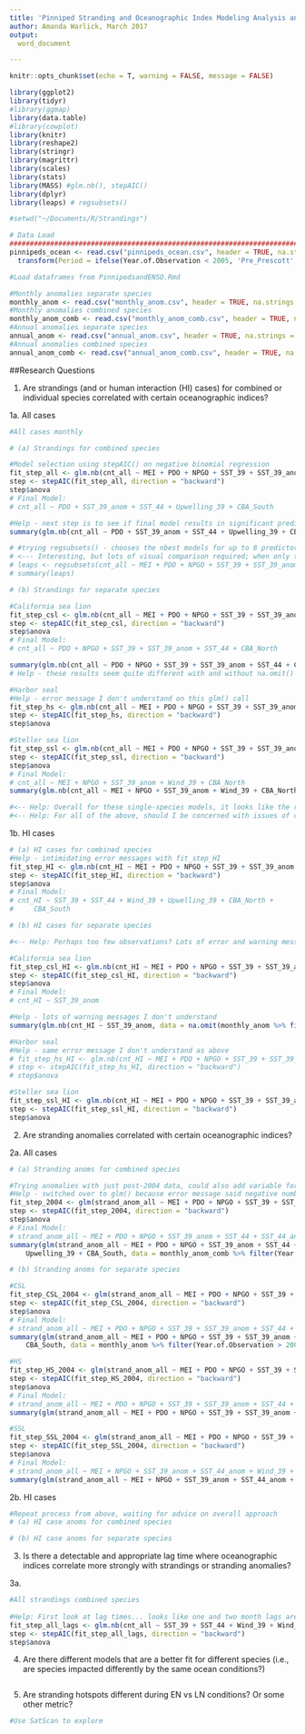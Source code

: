 ```yaml
---
title: 'Pinniped Stranding and Oceanographic Index Modeling Analysis and Research Questions'
author: Amanda Warlick, March 2017
output:
  word_document

---
```


```r
knitr::opts_chunk$set(echo = T, warning = FALSE, message = FALSE)
```
 

```r
library(ggplot2)
library(tidyr)
#library(ggmap)
library(data.table)
#library(cowplot)
library(knitr)
library(reshape2)
library(stringr)
library(magrittr)
library(scales)
library(stats) 
library(MASS) #glm.nb(), stepAIC()
library(dplyr)
library(leaps) # regsubsets() 

#setwd("~/Documents/R/Strandings")

# Data Load 
###############################################################################
pinnipeds_ocean <- read.csv("pinnipeds_ocean.csv", header = TRUE, na.strings = "NA", stringsAsFactors = FALSE) %>%
  transform(Period = ifelse(Year.of.Observation < 2005, 'Pre_Prescott', 'Post_Prescott'))

#Load dataframes from PinnipedsandENSO.Rmd

#Monthly anomalies separate species
monthly_anom <- read.csv("monthly_anom.csv", header = TRUE, na.strings = "NA", stringsAsFactors = FALSE)
#Monthly anomalies combined species
monthly_anom_comb <- read.csv("monthly_anom_comb.csv", header = TRUE, na.strings = "NA", stringsAsFactors = FALSE)
#Annual anomalies separate species
annual_anom <- read.csv("annual_anom.csv", header = TRUE, na.strings = "NA", stringsAsFactors = FALSE)
#Annual anomalies combined species
annual_anom_comb <- read.csv("annual_anom_comb.csv", header = TRUE, na.strings = "NA", stringsAsFactors = FALSE)
```

##Research Questions

1. Are strandings (and or human interaction (HI) cases) for combined or individual species correlated with certain oceanographic indices?

1a. All cases
```r

#All cases monthly

# (a) Strandings for combined species 

#Model selection using stepAIC() on negative binomial regression
fit_step_all <- glm.nb(cnt_all ~ MEI + PDO + NPGO + SST_39 + SST_39_anom + SST_44 + SST_44_anom + Wind_39 + Wind_44 + Upwelling_39 + Upwelling_45 + CBA_North + CBA_South, data = na.omit(monthly_anom_comb))
step <- stepAIC(fit_step_all, direction = "backward")
step$anova
# Final Model:
# cnt_all ~ PDO + SST_39_anom + SST_44 + Upwelling_39 + CBA_South

#Help - next step is to see if final model results in significant predictors?
summary(glm.nb(cnt_all ~ PDO + SST_39_anom + SST_44 + Upwelling_39 + CBA_South, data = na.omit(monthly_anom_comb)))

# #trying regsubsets() - chooses the nbest models for up to 8 predictors
# <--- Interesting, but lots of visual comparison required; when only two predictors, looks like SST and Wind are consistently important
# leaps <- regsubsets(cnt_all ~ MEI + PDO + NPGO + SST_39 + SST_39_anom + SST_44 + SST_44_anom + Wind_39 + Wind_44 + Upwelling_39 + Upwelling_45 + CBA_North + CBA_South, data = monthly_anom_comb, nbest = 3)
# summary(leaps) 

# (b) Strandings for separate species

#California sea lion
fit_step_csl <- glm.nb(cnt_all ~ MEI + PDO + NPGO + SST_39 + SST_39_anom + SST_44 + SST_44_anom + Wind_39 + Wind_44 + Upwelling_39 + Upwelling_45 + CBA_North + CBA_South, data = na.omit(monthly_anom %>% filter(Pinniped.Common.Name == 'California sea lion')))
step <- stepAIC(fit_step_csl, direction = "backward")
step$anova
# Final Model:
# cnt_all ~ PDO + NPGO + SST_39 + SST_39_anom + SST_44 + CBA_North

summary(glm.nb(cnt_all ~ PDO + NPGO + SST_39 + SST_39_anom + SST_44 + CBA_North, data = na.omit(monthly_anom %>% filter(Pinniped.Common.Name == 'California sea lion'))))
# Help - these results seem quite different with and without na.omit() for the data. What's happeneing there?

#Harbor seal
#Help - error message I don't understand on this glm() call
fit_step_hs <- glm.nb(cnt_all ~ MEI + PDO + NPGO + SST_39 + SST_39_anom + SST_44 + SST_44_anom + Wind_39 + Wind_44 + Upwelling_39 + Upwelling_45 + CBA_North + CBA_South, data = na.omit(monthly_anom %>% filter(Pinniped.Common.Name == 'Harbor seal')))
step <- stepAIC(fit_step_hs, direction = "backward")
step$anova

#Steller sea lion
fit_step_ssl <- glm.nb(cnt_all ~ MEI + PDO + NPGO + SST_39 + SST_39_anom + SST_44 + SST_44_anom + Wind_39 + Wind_44 + Upwelling_39 + Upwelling_45 + CBA_North + CBA_South, data = na.omit(monthly_anom %>% filter(Pinniped.Common.Name == 'Steller sea lion')))
step <- stepAIC(fit_step_ssl, direction = "backward")
step$anova
# Final Model:
# cnt_all ~ MEI + NPGO + SST_39_anom + Wind_39 + CBA_North
summary(glm.nb(cnt_all ~ MEI + NPGO + SST_39_anom + Wind_39 + CBA_North, data = na.omit(monthly_anom %>% filter(Pinniped.Common.Name == 'Steller sea lion'))))

#<-- Help: Overall for these single-species models, it looks like the recommended best-fit models are different from each other, but by how much or whether it is meaningful is unclear to me
#<-- Help: For all of the above, should I be concerned with issues of colinearity/covariance for some of the oceanographic variables?

```

1b. HI cases
```r

# (a) HI cases for combined species 
#Help - intimidating error messages with fit_step_HI
fit_step_HI <- glm.nb(cnt_HI ~ MEI + PDO + NPGO + SST_39 + SST_39_anom + SST_44 + SST_44_anom + Wind_39 + Wind_44 + Upwelling_39 + Upwelling_45 + CBA_North + CBA_South, data = na.omit(monthly_anom_comb))
step <- stepAIC(fit_step_HI, direction = "backward")
step$anova
# Final Model:
# cnt_HI ~ SST_39 + SST_44 + Wind_39 + Upwelling_39 + CBA_North + 
#     CBA_South

# (b) HI cases for separate species

#<-- Help: Perhaps too few observations? Lots of error and warning messages. Zero-inflated?

#California sea lion
fit_step_csl_HI <- glm.nb(cnt_HI ~ MEI + PDO + NPGO + SST_39 + SST_39_anom + SST_44 + SST_44_anom + Wind_39 + Wind_44 + Upwelling_39 + Upwelling_45 + CBA_North + CBA_South, data = na.omit(monthly_anom %>% filter(Pinniped.Common.Name == 'California sea lion')))
step <- stepAIC(fit_step_csl_HI, direction = "backward")
step$anova
# Final Model:
# cnt_HI ~ SST_39_anom

#Help - lots of warning messages I don't understand
summary(glm.nb(cnt_HI ~ SST_39_anom, data = na.omit(monthly_anom %>% filter(Pinniped.Common.Name == 'California sea lion'))))

#Harbor seal
#Help - same error message I don't understand as above
# fit_step_hs_HI <- glm.nb(cnt_HI ~ MEI + PDO + NPGO + SST_39 + SST_39_anom + SST_44 + SST_44_anom + Wind_39 + Wind_44 + Upwelling_39 + Upwelling_45 + CBA_North + CBA_South, data = na.omit(monthly_anom %>% filter(Pinniped.Common.Name == 'Harbor seal')))
# step <- stepAIC(fit_step_hs_HI, direction = "backward")
# step$anova

#Steller sea lion
fit_step_ssl_HI <- glm.nb(cnt_HI ~ MEI + PDO + NPGO + SST_39 + SST_39_anom + SST_44 + SST_44_anom + Wind_39 + Wind_44 + Upwelling_39 + Upwelling_45 + CBA_North + CBA_South, data = na.omit(monthly_anom %>% filter(Pinniped.Common.Name == 'Steller sea lion')))
step <- stepAIC(fit_step_ssl_HI, direction = "backward")
step$anova

```

2. Are stranding anomalies correlated with certain oceanographic indices?

2a. All cases
```r

# (a) Stranding anoms for combined species 

#Trying anomalies with just post-2004 data, could also add variable for post2004 to include
#Help - switched over to glm() because error message said negative numbers (the anomalies) aren't allowed with poisson 
fit_step_2004 <- glm(strand_anom_all ~ MEI + PDO + NPGO + SST_39 + SST_39_anom + SST_44 + SST_44_anom + Wind_39 + Wind_44 + Upwelling_39 + Upwelling_45 + CBA_North + CBA_South, data = na.omit(monthly_anom_comb %>% filter(Year.of.Observation > 2004)))
step <- stepAIC(fit_step_2004, direction = "backward")
step$anova
# Final Model:
# strand_anom_all ~ MEI + PDO + NPGO + SST_39_anom + SST_44 + SST_44_anom + Upwelling_39 + CBA_South
summary(glm(strand_anom_all ~ MEI + PDO + NPGO + SST_39_anom + SST_44 + SST_44_anom +
    Upwelling_39 + CBA_South, data = monthly_anom_comb %>% filter(Year.of.Observation > 2004)))

# (b) Stranding anoms for separate species

#CSL
fit_step_CSL_2004 <- glm(strand_anom_all ~ MEI + PDO + NPGO + SST_39 + SST_39_anom + SST_44 + SST_44_anom + Wind_39 + Wind_44 + Upwelling_39 + Upwelling_45 + CBA_North + CBA_South, data = na.omit(monthly_anom %>% filter(Year.of.Observation > 2004 & Pinniped.Common.Name == 'California sea lion')))
step <- stepAIC(fit_step_CSL_2004, direction = "backward")
step$anova
# Final Model:
# strand_anom_all ~ MEI + PDO + NPGO + SST_39 + SST_39_anom + SST_44 + CBA_South
summary(glm(strand_anom_all ~ MEI + PDO + NPGO + SST_39 + SST_39_anom + SST_44 + 
    CBA_South, data = monthly_anom %>% filter(Year.of.Observation > 2004 & Pinniped.Common.Name == 'California sea lion')))

#HS
fit_step_HS_2004 <- glm(strand_anom_all ~ MEI + PDO + NPGO + SST_39 + SST_39_anom + SST_44 + SST_44_anom + Wind_39 + Wind_44 + Upwelling_39 + Upwelling_45 + CBA_North + CBA_South, data = na.omit(monthly_anom %>% filter(Year.of.Observation > 2004 & Pinniped.Common.Name == 'Harbor seal')))
step <- stepAIC(fit_step_HS_2004, direction = "backward")
step$anova
# Final Model:
# strand_anom_all ~ MEI + PDO + NPGO + SST_39 + SST_39_anom + SST_44 + SST_44_anom + Wind_39 + Wind_44
summary(glm(strand_anom_all ~ MEI + PDO + NPGO + SST_39 + SST_39_anom + SST_44 + SST_44_anom + Wind_39 + Wind_44, data = monthly_anom %>% filter(Year.of.Observation > 2004 & Pinniped.Common.Name == 'Harbor seal')))

#SSL
fit_step_SSL_2004 <- glm(strand_anom_all ~ MEI + PDO + NPGO + SST_39 + SST_39_anom + SST_44 + SST_44_anom + Wind_39 + Wind_44 + Upwelling_39 + Upwelling_45 + CBA_North + CBA_South, data = na.omit(monthly_anom %>% filter(Year.of.Observation > 2004 & Pinniped.Common.Name == 'Steller sea lion')))
step <- stepAIC(fit_step_SSL_2004, direction = "backward")
step$anova
# Final Model:
# strand_anom_all ~ MEI + NPGO + SST_39_anom + SST_44_anom + Wind_39 + Wind_44 + Upwelling_39 + CBA_North
summary(glm(strand_anom_all ~ MEI + NPGO + SST_39_anom + SST_44_anom + Wind_39 + Wind_44 + Upwelling_39 + CBA_North, data = monthly_anom %>% filter(Year.of.Observation > 2004 & Pinniped.Common.Name == 'Steller sea lion')))
```

2b. HI cases
```r
#Repeat process from above, waiting for advice on overall approach
# (a) HI case anoms for combined species 

# (b) HI case anoms for separate species

```

3. Is there a detectable and appropriate lag time where oceanographic indices correlate more strongly with strandings or stranding anomalies?

3a. 
```r

#All strandings combined species
 
#Help: First look at lag times... looks like one and two month lags are coming up as significant, but lots of covariance and other issues going on I'm sure
fit_step_all_lags <- glm.nb(cnt_all ~ SST_39 + SST_44 + Wind_39 + Wind_44 + Upwelling_39 + Upwelling_45 + SST_39_lag1 + SST_44_lag1 + Wind_39_lag1 + Wind_44_lag1 + Upwelling_39_lag1 + Upwelling_45_lag1 + SST_39_lag2 + SST_44_lag2 + Wind_39_lag2 + Wind_44_lag2 + Upwelling_39_lag2 + Upwelling_45_lag2 + SST_39_lag3 + SST_44_lag3 + Wind_39_lag3 + Wind_44_lag3 + Upwelling_39_lag3 + Upwelling_45_lag3 + CBA_North + CBA_South + SST_39_anom + SST_44_anom , data = na.omit(monthly_anom_comb))
step <- stepAIC(fit_step_all_lags, direction = "backward")
step$anova


```

4. Are there different models that are a better fit for different species (i.e., are species impacted differently by the same ocean conditions?)
```r

```

5. Are stranding hotspots different during EN vs LN conditions? Or some other metric?
```r
#Use SatScan to explore 
```


